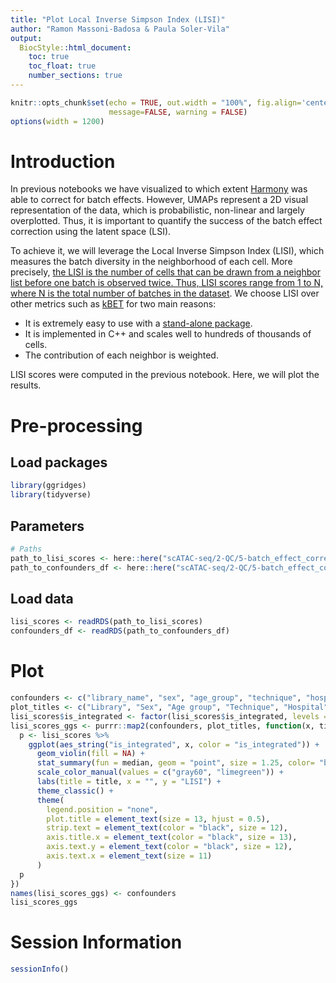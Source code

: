 ```yaml
---
title: "Plot Local Inverse Simpson Index (LISI)"
author: "Ramon Massoni-Badosa & Paula Soler-Vila"
output: 
  BiocStyle::html_document:
    toc: true
    toc_float: true
    number_sections: true
---
```


```r
knitr::opts_chunk$set(echo = TRUE, out.width = "100%", fig.align='center', 
                      message=FALSE, warning = FALSE)
options(width = 1200)
```


# Introduction

In previous notebooks we have visualized to which extent [Harmony](https://www.nature.com/articles/s41592-019-0619-0) was able to correct for batch effects. However, UMAPs represent a 2D visual representation of the data, which is probabilistic, non-linear and largely overplotted. Thus, it is important to quantify the success of the batch effect correction using the latent space (LSI). 

To achieve it, we will leverage the Local Inverse Simpson Index (LISI), which measures the batch diversity in the neighborhood of each cell. More precisely, [the LISI is the number of cells that can be drawn from a neighbor list before one batch is observed twice. Thus, LISI scores range from 1 to N, where N is the total number of batches in the dataset](https://www.biorxiv.org/content/10.1101/2020.05.22.111161v2.full.pdf). We choose LISI over other metrics such as [kBET](https://www.nature.com/articles/s41592-018-0254-1) for two main reasons:

- It is extremely easy to use with a [stand-alone package](https://github.com/immunogenomics/LISI).
- It is implemented in C++ and scales well to hundreds of thousands of cells.
- The contribution of each neighbor is weighted.

LISI scores were computed in the previous notebook. Here, we will plot the results.


# Pre-processing

## Load packages

```r
library(ggridges)
library(tidyverse)
```


## Parameters

```r
# Paths
path_to_lisi_scores <- here::here("scATAC-seq/2-QC/5-batch_effect_correction/1-data_asses_scATAC/tmp/lisi_scores.rds")
path_to_confounders_df <- here::here("scATAC-seq/2-QC/5-batch_effect_correction/1-data_asses_scATAC/tmp/confounders_df.rds")
```


## Load data

```r
lisi_scores <- readRDS(path_to_lisi_scores)
confounders_df <- readRDS(path_to_confounders_df)
```


# Plot

```r
confounders <- c("library_name", "sex", "age_group", "technique", "hospital")
plot_titles <- c("Library", "Sex", "Age group", "Technique", "Hospital")
lisi_scores$is_integrated <- factor(lisi_scores$is_integrated, levels = c("unintegrated", "integrated"))
lisi_scores_ggs <- purrr::map2(confounders, plot_titles, function(x, title) {
  p <- lisi_scores %>%
    ggplot(aes_string("is_integrated", x, color = "is_integrated")) +
      geom_violin(fill = NA) +
      stat_summary(fun = median, geom = "point", size = 1.25, color= "black") +
      scale_color_manual(values = c("gray60", "limegreen")) +
      labs(title = title, x = "", y = "LISI") +
      theme_classic() +
      theme(
        legend.position = "none",
        plot.title = element_text(size = 13, hjust = 0.5),
        strip.text = element_text(color = "black", size = 12),
        axis.title.x = element_text(color = "black", size = 13),
        axis.text.y = element_text(color = "black", size = 12),
        axis.text.x = element_text(size = 11)
      )
  p
})
names(lisi_scores_ggs) <- confounders
lisi_scores_ggs
```

# Session Information

```r
sessionInfo()
```
